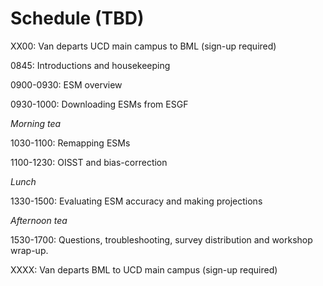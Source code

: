 # Schedule (TBD) {.unnumbered}

XX00: Van departs UCD main campus to BML (sign-up required)

0845: Introductions and housekeeping

0900-0930: ESM overview

0930-1000: Downloading ESMs from ESGF

*Morning tea*

1030-1100: Remapping ESMs

1100-1230: OISST and bias-correction

*Lunch*

1330-1500: Evaluating ESM accuracy and making projections

*Afternoon tea*

1530-1700: Questions, troubleshooting, survey distribution and workshop wrap-up.

XXXX: Van departs BML to UCD main campus (sign-up required)
